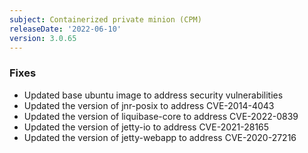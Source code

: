 ```yaml
---
subject: Containerized private minion (CPM)
releaseDate: '2022-06-10'
version: 3.0.65
---
```


### Fixes

* Updated base ubuntu image to address security vulnerabilities
* Updated the version of jnr-posix to address CVE-2014-4043
* Updated the version of liquibase-core to address CVE-2022-0839
* Updated the version of jetty-io to address CVE-2021-28165
* Updated the version of jetty-webapp to address CVE-2020-27216

